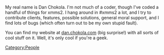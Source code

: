 My real name is Dan Chokola. I'm not much of a coder, though I've coded a handful of things for xmms2. I hang around in #xmms2 a lot, and I try to contribute clients, features, possible solutions, general moral support, and I find lots of bugs (which often turn out to be my own stupid fault).

You can find my website at [http://dan.chokola.com dan.chokola.com] (big surprise!) with all sorts of cool stuff on it. Well, it's only cool if you're a geek.

[[Category:People]]